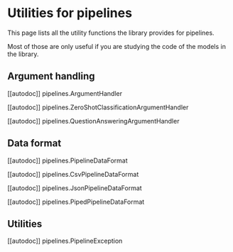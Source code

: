 <!--Copyright 2020 The HuggingFace Team. All rights reserved.

Licensed under the Apache License, Version 2.0 (the "License"); you may not use this file except in compliance with
the License. You may obtain a copy of the License at

http://www.apache.org/licenses/LICENSE-2.0

Unless required by applicable law or agreed to in writing, software distributed under the License is distributed on
an "AS IS" BASIS, WITHOUT WARRANTIES OR CONDITIONS OF ANY KIND, either express or implied. See the License for the
specific language governing permissions and limitations under the License.
-->

# Utilities for pipelines

This page lists all the utility functions the library provides for pipelines.

Most of those are only useful if you are studying the code of the models in the library.


## Argument handling

[[autodoc]] pipelines.ArgumentHandler

[[autodoc]] pipelines.ZeroShotClassificationArgumentHandler

[[autodoc]] pipelines.QuestionAnsweringArgumentHandler

## Data format

[[autodoc]] pipelines.PipelineDataFormat

[[autodoc]] pipelines.CsvPipelineDataFormat

[[autodoc]] pipelines.JsonPipelineDataFormat

[[autodoc]] pipelines.PipedPipelineDataFormat

## Utilities

[[autodoc]] pipelines.PipelineException
